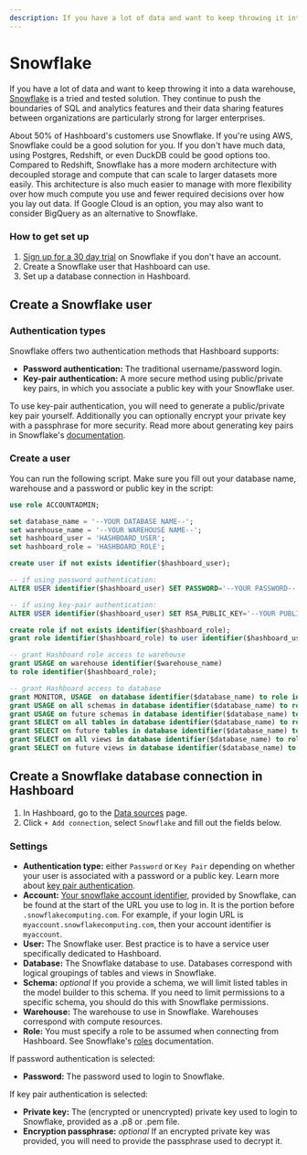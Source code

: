 ```yaml
---
description: If you have a lot of data and want to keep throwing it into a data warehouse, Snowflake is a tried and tested solution.
---
```


# Snowflake

If you have a lot of data and want to keep throwing it into a data warehouse,
[Snowflake](https://www.snowflake.com) is a tried and tested solution. They continue to push the
boundaries of SQL and analytics features and their data sharing features between organizations are
particularly strong for larger enterprises.

About 50% of Hashboard's customers use Snowflake. If you're using AWS, Snowflake could be a good solution
for you. If you don't have much data, using Postgres, Redshift, or even DuckDB could be good options
too. Compared to Redshift, Snowflake has a more modern architecture with decoupled storage and compute
that can scale to larger datasets more easily. This architecture is also much easier to manage with
more flexibility over how much compute you use and fewer required decisions over how you lay out data.
If Google Cloud is an option, you may also want to consider BigQuery as an alternative to Snowflake.

### How to get set up

1. [Sign up for a 30 day trial](https://signup.snowflake.com/) on Snowflake if you don't have an account.
2. Create a Snowflake user that Hashboard can use.
3. Set up a database connection in Hashboard.

## Create a Snowflake user

### Authentication types

Snowflake offers two authentication methods that Hashboard supports:

- **Password authentication:** The traditional username/password login.
- **Key-pair authentication:** A more secure method using public/private key pairs, in which you associate a public key with your Snowflake user.

To use key-pair authentication, you will need to generate a public/private key pair yourself. Additionally you can optionally encrypt your private key with a passphrase for more security.
Read more about generating key pairs in Snowflake's [documentation](https://docs.snowflake.com/en/user-guide/key-pair-auth#generate-the-private-key).

### Create a user

You can run the following script. Make sure you fill out your database name, warehouse and a password or public key in the script:

```sql
use role ACCOUNTADMIN;

set database_name = '--YOUR DATABASE NAME--';
set warehouse_name = '--YOUR WAREHOUSE NAME--';
set hashboard_user = 'HASHBOARD_USER';
set hashboard_role = 'HASHBOARD_ROLE';

create user if not exists identifier($hashboard_user);

-- if using password authentication:
ALTER USER identifier($hashboard_user) SET PASSWORD='--YOUR PASSWORD--';

-- if using key-pair authentication:
ALTER USER identifier($hashboard_user) SET RSA_PUBLIC_KEY='--YOUR PUBLIC KEY--';

create role if not exists identifier($hashboard_role);
grant role identifier($hashboard_role) to user identifier($hashboard_user);

-- grant Hashboard role access to warehouse
grant USAGE on warehouse identifier($warehouse_name)
to role identifier($hashboard_role);

-- grant Hashboard access to database
grant MONITOR, USAGE  on database identifier($database_name) to role identifier($hashboard_role);
grant USAGE on all schemas in database identifier($database_name) to role identifier($hashboard_role);
grant USAGE on future schemas in database identifier($database_name) to role identifier($hashboard_role);
grant SELECT on all tables in database identifier($database_name) to role identifier($hashboard_role);
grant SELECT on future tables in database identifier($database_name) to role identifier($hashboard_role);
grant SELECT on all views in database identifier($database_name) to role identifier($hashboard_role);
grant SELECT on future views in database identifier($database_name) to role identifier($hashboard_role);
```

## Create a Snowflake database connection in Hashboard

1. In Hashboard, go to the [Data sources](https://hashboard.com/app/p/data-sources) page.
2. Click `+ Add connection`, select `Snowflake` and fill out the fields below.

### Settings

- **Authentication type:** either `Password` or `Key Pair` depending on whether your user is associated with a password or a public key. Learn more about [key pair authentication](https://docs.snowflake.com/en/user-guide/key-pair-auth).
- **Account:** [Your snowflake account identifier](https://docs.snowflake.com/en/user-guide/connecting.html#your-snowflake-account-identifier), provided by Snowflake, can be found at the start of the URL you use to log in. It is the portion before `.snowflakecomputing.com`. For example, if your login URL is `myaccount.snowflakecomputing.com`, then your account identifier is `myaccount`.
- **User:** The Snowflake user. Best practice is to have a service user specifically dedicated to Hashboard.
- **Database:** The Snowflake database to use. Databases correspond with logical groupings of tables and views in Snowflake.
- **Schema:** _optional_ If you provide a schema, we will limit listed tables in the model builder to this schema. If you need to limit permissions to a specific schema, you should do this with Snowflake permissions.
- **Warehouse:** The warehouse to use in Snowflake. Warehouses correspond with compute resources.
- **Role:** You must specify a role to be assumed when connecting from Hashboard. See Snowflake's [roles](https://docs.snowflake.com/en/user-guide/security-access-control-overview.html#roles) documentation.

If password authentication is selected:

- **Password:** The password used to login to Snowflake.

If key pair authentication is selected:

- **Private key:** The (encrypted or unencrypted) private key used to login to Snowflake, provided as a .p8 or .pem file.
- **Encryption passphrase:** _optional_ If an encrypted private key was provided, you will need to provide the passphrase used to decrypt it.

